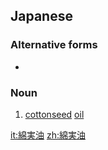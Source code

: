 ==Japanese==
{{ja-kanjitab|めん|じつ|ゆ|yomi=o}}

===Alternative forms===
* {{l|ja|棉実油}}

===Noun===
{{ja-noun|めんじつゆ|kyu=綿實油}}

# [[cottonseed]] [[oil]]

[[it:綿実油]]
[[zh:綿実油]]